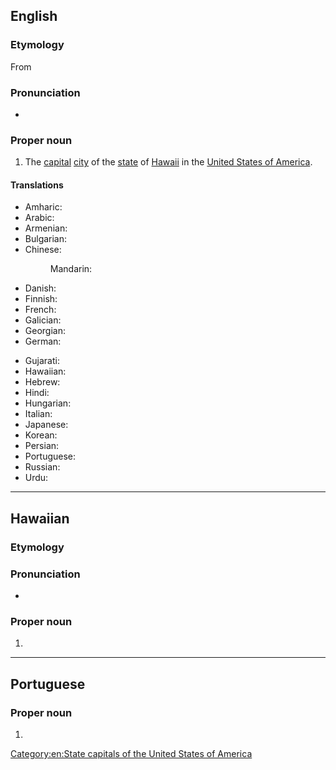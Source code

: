 ==English==

===Etymology===
From {{etyl|haw|en}} {{m|haw|Honolulu}}

===Pronunciation===
* {{a|UK}} {{IPA|/ˌhɒn.ə.ˈluː.luː/|lang=en}}

===Proper noun===
{{en-proper noun}}

# The [[capital]] [[city]] of the [[state]] of [[Hawaii]] in the [[United States of America]].

====Translations====
{{trans-top|the capital of Hawaii}}
* Amharic: {{t|am|ሆኖሉሉ|sc=Ethi}}
* Arabic: {{t|ar|هُونُولُولُو|m|tr=hunulūlū}}
* Armenian: {{t|hy|Հոնոլուլու|sc=Armn}}
* Bulgarian: {{t|bg|Хонолулу|m|tr=Honolúlu}}
* Chinese:
*: Mandarin: {{t+|cmn|檀香山|tr=Tánxiāngshān|sc=Hani}}
* Danish: {{t|da|Honolulu}}
* Finnish: {{t+|fi|Honolulu}}
* French: {{t+|fr|Honolulu}}
* Galician: {{t|gl|Honolulu}}
* Georgian: {{t|ka|ჰონოლულუ|sc=Geor}}
* German: {{t+|de|Honolulu}}
{{trans-mid}}
* Gujarati: {{t|gu|હોનોલૂલૂ|sc=Gujr}}
* Hawaiian: {{t|haw|Honolulu}}
* Hebrew: {{t|he|הונולולו|tr=honolulu}}
* Hindi: {{t|hi|होनोलूलू|tr=hōnōlūlū}}
* Hungarian: {{t+|hu|Honolulu}}
* Italian: {{t+|it|Honolulu|f}}
* Japanese: {{t|ja|ホノルル|tr=Honoruru}}
* Korean: {{t|ko|호놀룰루|tr=Honollullu}}
* Persian: {{t|fa|هونولولو}}
* Portuguese: {{t|pt|Honolulu|f}}
* Russian: {{t|ru|Гонолу́лу|m}}
* Urdu: {{t|ur|ہونولولو|tr=hōnōlūlū|sc=ur-Arab}}
{{trans-bottom}}

[[Category:en:State capitals of the United States of America]]

----

==Hawaiian==

===Etymology===
{{compound|hono|gloss1=bay|lulu|gloss2=shelter|lang=haw}}

===Pronunciation===
* {{haw-IPA}}

===Proper noun===
{{head|haw|proper noun}}

# {{place|haw|city/state capital|s/Hawaii|c/United States of America|t1=Honolulu}}

----

==Portuguese==

===Proper noun===
{{pt-proper noun|f}}

# {{place|pt|city/state capital|s/Hawaii|c/United States of America|t1=Honolulu}}
